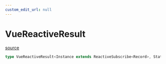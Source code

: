 ```yaml
---
custom_edit_url: null
---
```


# VueReactiveResult
<div className="doc-side">
<div className="doc-main-source">

[source](https://github.com/naver/cfcs/blob/b8bcc2f/packages/vue2/src/reactive/types.ts#L39)

</div>
</div>

```ts
type VueReactiveResult<Instance extends ReactiveSubscribe<Record>, State extends Record<string, any> = ReactiveState<Instance>, Methods extends keyof Partial<Instance> = any, Events extends Record<string, any> = {}>= ReactiveResult<Instance, State, Methods, Events>
```